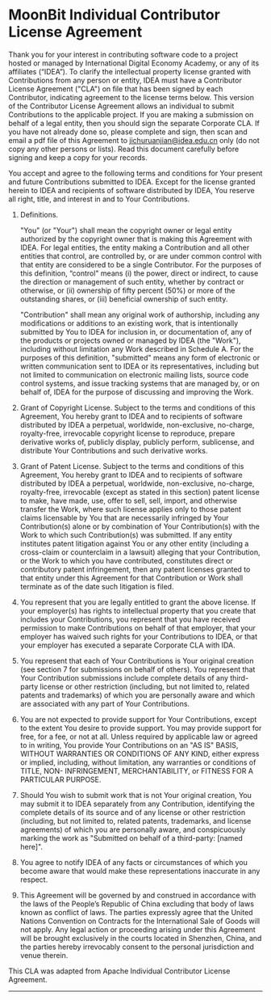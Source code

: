 
# MoonBit Individual Contributor License Agreement

Thank you for your interest in contributing software code to a project hosted or managed by International Digital Economy Academy, or any of its affiliates (“IDEA”). To clarify the intellectual property license granted with Contributions from any person or entity, IDEA must have a Contributor License Agreement ("CLA") on file that has been signed by each Contributor, indicating agreement to the license terms below. This version of the Contributor License Agreement allows an individual to submit Contributions to the applicable project. If you are making a submission on behalf of a legal entity, then you should sign the separate Corporate CLA. If you have not already done so, please complete and sign, then scan and email a pdf file of this Agreement to jichuruanjian@idea.edu.cn only (do not copy any other persons or lists). Read this document carefully before signing and keep a copy for your records.

You accept and agree to the following terms and conditions for Your present and future Contributions submitted to IDEA. Except for the license granted herein to IDEA and recipients of software distributed by IDEA, You reserve all right, title, and interest in and to Your Contributions.

1. Definitions.

   "You" (or "Your") shall mean the copyright owner or legal entity authorized by the copyright owner that is making this Agreement with IDEA. For legal entities, the entity making a Contribution and all other entities that control, are controlled by, or are under common control with that entity are considered to be a single Contributor. For the purposes of this definition, “control" means (i) the power, direct or indirect, to cause the direction or management of such entity, whether by contract or otherwise, or (ii) ownership of fifty percent (50%) or more of the outstanding shares, or (iii) beneficial ownership of such entity.

   "Contribution" shall mean any original work of authorship, including any modifications or additions to an existing work, that is intentionally submitted by You to IDEA for inclusion in, or documentation of, any of the products or projects owned or managed by IDEA (the "Work"), including without limitation any Work described in Schedule A. For the purposes of this definition, "submitted" means any form of electronic or written communication sent to IDEA or its representatives, including but not limited to communication on electronic mailing lists, source code control systems, and issue tracking systems that are managed by, or on behalf of, IDEA for the purpose of discussing and improving the Work.

2. Grant of Copyright License. Subject to the terms and conditions of this Agreement, You hereby grant to IDEA and to recipients of software distributed by IDEA a perpetual, worldwide, non-exclusive, no-charge, royalty-free, irrevocable copyright license to reproduce, prepare derivative works of, publicly display, publicly perform, sublicense, and distribute Your Contributions and such derivative works.

3. Grant of Patent License. Subject to the terms and conditions of this Agreement, You hereby grant to IDEA and to recipients of software distributed by IDEA a perpetual, worldwide, non-exclusive, no-charge, royalty-free, irrevocable (except as stated in this section) patent license to make, have made, use, offer to sell, sell, import, and otherwise transfer the Work, where such license applies only to those patent claims licensable by You that are necessarily infringed by Your Contribution(s) alone or by combination of Your Contribution(s) with the Work to which such Contribution(s) was submitted. If any entity institutes patent litigation against You or any other entity (including a cross-claim or counterclaim in a lawsuit) alleging that your Contribution, or the Work to which you have contributed, constitutes direct or contributory patent infringement, then any patent licenses granted to that entity under this Agreement for that Contribution or Work shall terminate as of the date such litigation is filed.

4. You represent that you are legally entitled to grant the above license. If your employer(s) has rights to intellectual property that you create that includes your Contributions, you represent that you have received permission to make Contributions on behalf of that employer, that your employer has waived such rights for your Contributions to IDEA, or that your employer has executed a separate Corporate CLA with IDA.

5. You represent that each of Your Contributions is Your original creation (see section 7 for submissions on behalf of others). You represent that Your Contribution submissions include complete details of any third-party license or other restriction (including, but not limited to, related patents and trademarks) of which you are personally aware and which are associated with any part of Your Contributions.

6. You are not expected to provide support for Your Contributions, except to the extent You desire to provide support. You may provide support for free, for a fee, or not at all. Unless required by applicable law or agreed to in writing, You provide Your Contributions on an "AS IS" BASIS, WITHOUT WARRANTIES OR CONDITIONS OF ANY KIND, either express or implied, including, without limitation, any warranties or conditions of TITLE, NON- INFRINGEMENT, MERCHANTABILITY, or FITNESS FOR A PARTICULAR PURPOSE.

7. Should You wish to submit work that is not Your original creation, You may submit it to IDEA separately from any Contribution, identifying the complete details of its source and of any license or other restriction (including, but not limited to, related patents, trademarks, and license agreements) of which you are personally aware, and conspicuously marking the work as "Submitted on behalf of a third-party: [named here]".

8. You agree to notify IDEA of any facts or circumstances of which you become aware that would make these representations inaccurate in any respect.

9. This Agreement will be governed by and construed in accordance with the laws of the People’s Republic of China excluding that body of laws known as conflict of laws. The parties expressly agree that the United Nations Convention on Contracts for the International Sale of Goods will not apply. Any legal action or proceeding arising under this Agreement will be brought exclusively in the courts located in Shenzhen, China, and the parties hereby irrevocably consent to the personal jurisdiction and venue therein.

This CLA was adapted from Apache Individual Contributor License Agreement.

<hr />

<SignCla repo='core' />
